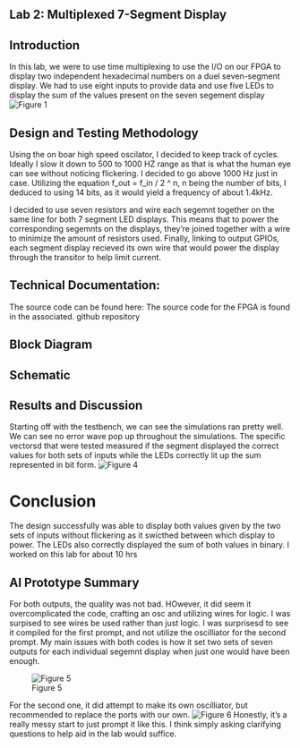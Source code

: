 ## Lab 2: Multiplexed 7-Segment Display

## Introduction
In this lab, we were to use time multiplexing to use the I/O on our FPGA to display 
two independent hexadecimal numbers on a duel seven-segment display. We had to use eight inputs
to provide data and use five LEDs to display the sum of the values present on the seven segement display
![Figure 1](images/circut.png){fig-align="center"}

## Design and Testing Methodology
Using the on boar high speed oscilator, I decided to keep track of cycles. Ideally I slow it down to 500 to 1000 HZ range as
that is what the human eye can see without noticing flickering. I decided to go above 1000 Hz just in case. Utilizing the equation  f_out = f_in / 2 ^ n, n being the number of bits, I deduced to using 14 bits, as it would yield a frequency of about 1.4kHz. 

I decided to use seven resistors and wire each segemnt together on the same line for both 7 segment LED displays. This means
that to power the corresponding segemnts on the displays, they're joined together with a wire to minimize the amount of resistors used. Finally, linking to output GPIOs, each segment display recieved its own wire that would power the display through the transitor to help limit current. 

## Technical Documentation:
The source code can be found here: 
The source code for the FPGA is found in the associated. github repository

## Block Diagram


## Schematic 

## Results and Discussion

Starting off with the testbench, we can see the simulations ran pretty well. We can see no error wave pop up throughout the simulations. The specific vectorsd that were tested measured if the segment displayed the correct values for both sets of inputs while the LEDs correctly lit up the sum represented in bit form. 
![Figure 4](images/testbench.png){fig-align="center"}


# Conclusion
The design successfully was able to display both values given by the two sets of inputs without flickering as it swicthed between which display to power. The LEDs also correctly displayed the sum of both values in binary. I worked on this lab for about 10 hrs

## AI Prototype Summary
For both outputs, the quality was not bad. HOwever, it did seem it overcomplicated the code, crafting an osc and utilizing wires for logic. I was surpised to see wires be used rather than just logic. I was surprisesd to see it compiled for the first prompt, and not utilize the oscilliator for the second prompt. My main issues with both codes is how it set two sets of seven outputs for each individual segemnt display when just one would have been enough. 

![Figure 5](images/AI1.png){fig-align="center"}

For the second one, it did attempt to make its own oscilliator, but recommended to replace the ports with our own. 
![Figure 6](images/AI2.png){fig-align="center"}
Honestly, it's a really messy start to just prompt it like this. I think simply asking clarifying questions to help aid in the lab would suffice. 
